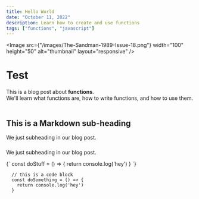 ```yaml
---
title: Hello World
date: "October 11, 2022"
description: Learn how to create and use functions
tags: ["functions", "javascript"]
---
```


<Image src={"/images/The-Sandman-1989-Issue-18.png"} width="100" height="50" alt="thumbnail" layout="responsive" />


# Test

<div>
  This is a blog post about <strong>functions</strong>. <br />
  We'll learn what functions are, how to write functions, and how to use them.
</div>

<br />

## This is a Markdown sub-heading

We just subheading in our blog post.

###

We just subheading in our blog post.

<SyntaxHighlighter language="javascript">
  {`
    const doStuff = () => {
      return console.log('hey')
    }
  `}
</SyntaxHighlighter>

```
  // this is a code block
  const doSomething = () => {
    return console.log('hey')
  }
```
